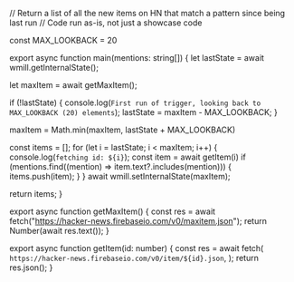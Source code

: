 // Return a list of all the new items on HN that match a pattern since being last run
// Code run as-is, not just a showcase code


const MAX_LOOKBACK = 20

export async function main(mentions: string[]) {
  let lastState = await wmill.getInternalState();

  let maxItem = await getMaxItem();

  if (!lastState) {
    console.log(`First run of trigger, looking back to MAX_LOOKBACK (20) elements`);
    lastState = maxItem - MAX_LOOKBACK;
  }

  maxItem = Math.min(maxItem, lastState + MAX_LOOKBACK)

  const items = [];
  for (let i = lastState; i < maxItem; i++) {
    console.log(`fetching id: ${i}`);
    const item = await getItem(i)
    if (mentions.find((mention) => item.text?.includes(mention))) {
      items.push(item);
    }
  }
  await wmill.setInternalState(maxItem);

  return items;
}

export async function getMaxItem() {
  const res = await fetch("https://hacker-news.firebaseio.com/v0/maxitem.json");
  return Number(await res.text());
}

export async function getItem(id: number) {
  const res = await fetch(
    `https://hacker-news.firebaseio.com/v0/item/${id}.json`,
  );
  return res.json();
}
